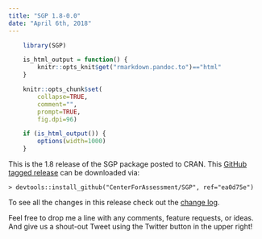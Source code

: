```yaml
---
title: "SGP 1.8-0.0"
date: "April 6th, 2018"
---
```


```r
    library(SGP)

    is_html_output = function() {
        knitr::opts_knit$get("rmarkdown.pandoc.to")=="html"
    }

    knitr::opts_chunk$set(
        collapse=TRUE,
        comment="",
        prompt=TRUE,
        fig.dpi=96)

    if (is_html_output()) {
        options(width=1000)
    }
```


This is the 1.8 release of the SGP package posted to CRAN. This [GitHub tagged release](https://github.com/CenterForAssessment/SGP/releases/tag/ea0d75e)
can be downloaded via:

```
> devtools::install_github("CenterForAssessment/SGP", ref="ea0d75e")
```

To see all the changes in this release check out the [change log](https://sgp.io/news/index.html#sgp-1-8-0-0).


Feel free to drop me a line with any comments, feature requests, or ideas. And give us a shout-out Tweet using the Twitter button in the upper right!
